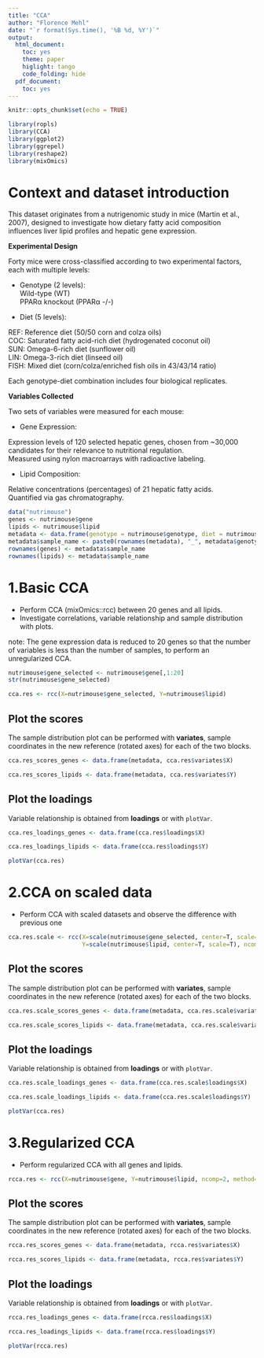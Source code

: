 ```yaml
---
title: "CCA"
author: "Florence Mehl"
date: "`r format(Sys.time(), '%B %d, %Y')`"
output:
  html_document:
    toc: yes
    theme: paper
    higlight: tango
    code_folding: hide
  pdf_document:
    toc: yes
---
```


```r

knitr::opts_chunk$set(echo = TRUE)

library(ropls)
library(CCA)
library(ggplot2)
library(ggrepel)
library(reshape2)
library(mixOmics)

```


# Context and dataset introduction

This dataset originates from a nutrigenomic study in mice (Martin et al., 2007), designed to investigate how dietary fatty acid composition influences liver lipid profiles and hepatic gene expression.

**Experimental Design**  

Forty mice were cross-classified according to two experimental factors, each with multiple levels:

- Genotype (2 levels):  
Wild-type (WT)  
PPARα knockout (PPARα -/-)  

- Diet (5 levels):

REF: Reference diet (50/50 corn and colza oils)  
COC: Saturated fatty acid-rich diet (hydrogenated coconut oil)  
SUN: Omega-6-rich diet (sunflower oil)  
LIN: Omega-3-rich diet (linseed oil)  
FISH: Mixed diet (corn/colza/enriched fish oils in 43/43/14 ratio)  

Each genotype-diet combination includes four biological replicates.

**Variables Collected**  

Two sets of variables were measured for each mouse:

- Gene Expression:  

Expression levels of 120 selected hepatic genes, chosen from ~30,000 candidates for their relevance to nutritional regulation.  
Measured using nylon macroarrays with radioactive labeling.  

- Lipid Composition:  

Relative concentrations (percentages) of 21 hepatic fatty acids.  
Quantified via gas chromatography.

```r

data("nutrimouse")
genes <- nutrimouse$gene
lipids <- nutrimouse$lipid
metadata <- data.frame(genotype = nutrimouse$genotype, diet = nutrimouse$diet)
metadata$sample_name <- paste0(rownames(metadata), "_", metadata$genotype, "_", metadata$diet)
rownames(genes) <- metadata$sample_name
rownames(lipids) <- metadata$sample_name

```

# 1.Basic CCA

- Perform CCA (mixOmics::rcc) between 20 genes and all lipids.
- Investigate correlations, variable relationship and sample distribution with plots.

note: The gene expression data is reduced to 20 genes so that the number of variables is less than the number of samples, to perform an unregularized CCA.

```r

nutrimouse$gene_selected <- nutrimouse$gene[,1:20]
str(nutrimouse$gene_selected)

```


```r

cca.res <- rcc(X=nutrimouse$gene_selected, Y=nutrimouse$lipid)

```

## Plot the scores

The sample distribution plot can be performed with **variates**, sample coordinates in the new reference (rotated axes) for each of the two blocks.

```r

cca.res_scores_genes <- data.frame(metadata, cca.res$variates$X)

cca.res_scores_lipids <- data.frame(metadata, cca.res$variates$Y)

```

## Plot the loadings

Variable relationship is obtained from **loadings** or with `plotVar`.

```r
cca.res_loadings_genes <- data.frame(cca.res$loadings$X)

cca.res_loadings_lipids <- data.frame(cca.res$loadings$Y)

plotVar(cca.res)
```

# 2.CCA on scaled data

- Perform CCA with scaled datasets and observe the difference with previous one

```r
cca.res.scale <- rcc(X=scale(nutrimouse$gene_selected, center=T, scale=T), 
                     Y=scale(nutrimouse$lipid, center=T, scale=T), ncomp=2)

```

## Plot the scores

The sample distribution plot can be performed with **variates**, sample coordinates in the new reference (rotated axes) for each of the two blocks.

```r

cca.res.scale_scores_genes <- data.frame(metadata, cca.res.scale$variates$X)

cca.res.scale_scores_lipids <- data.frame(metadata, cca.res.scale$variates$Y)

```

## Plot the loadings

Variable relationship is obtained from **loadings** or with `plotVar`.

```r
cca.res.scale_loadings_genes <- data.frame(cca.res.scale$loadings$X)

cca.res.scale_loadings_lipids <- data.frame(cca.res.scale$loadings$Y)

plotVar(cca.res)
```

# 3.Regularized CCA

- Perform regularized CCA with all genes and lipids.  

```r
rcca.res <- rcc(X=nutrimouse$gene, Y=nutrimouse$lipid, ncomp=2, method="shrinkage")
```

## Plot the scores

The sample distribution plot can be performed with **variates**, sample coordinates in the new reference (rotated axes) for each of the two blocks.

```r

rcca.res_scores_genes <- data.frame(metadata, rcca.res$variates$X)

rcca.res_scores_lipids <- data.frame(metadata, rcca.res$variates$Y)

```

## Plot the loadings

Variable relationship is obtained from **loadings** or with `plotVar`.

```r
rcca.res_loadings_genes <- data.frame(rcca.res$loadings$X)

rcca.res_loadings_lipids <- data.frame(rcca.res$loadings$Y)

plotVar(rcca.res)
```